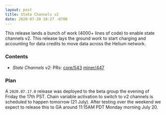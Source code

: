 ```yaml
---
layout: post
title: State Channels v2
date: 2020-07-20 10:27 -0700
---
```


This release lands a bunch of work (4000+ lines of code) to enable state channels v2. This release
lays the ground work to start charging and accounting for data credits to move data across the
Helium network.

<!--truncate-->

### Contents

- _State Channels v2_: PRs: [core/543](https://github.com/helium/blockchain-core/pull/543)
  [miner/447](https://github.com/helium/miner/pull/447)

### Plan

A `2020.07.17.0` release was deployed to the beta group the evening of Friday the 17th PST. Chain
variable activation to switch to v2 channels is scheduled to happen tomorrow (21 July). After
testing over the weekend we expect to release this to GA around 11:15AM PDT Monday morning July 20.
